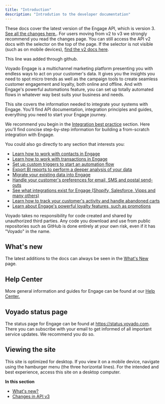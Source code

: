 ```yaml
---
title: "Introduction"
description: "Introdution to the developer documentation"
---
```


These docs cover the latest version of the Engage API, which is version 3. [See all the changes here.](https://developer.voyado.com/en/introduction/changes-in-api-v3.html). For users moving from v2 to v3 we strongly recommend you read the changes page. You can still access the API v2 docs with the selector on the top of the page. If the selector is not visible (such as on mobile devices), [find the v2 docs here](https://developer.voyado.com/v2/en/introduction.html).

This line was added through github. 

Voyado Engage is a multichannel marketing platform presenting you with endless ways to act on your customer's data. It gives you the insights you need to spot micro trends as well as the campaign tools to create seamless customer engagement and loyalty, both online and offline. And with Engage's powerful automations feature, you can set up totally automated flows in whatever way best suits your business and needs.

This site covers the information needed to integrate your systems with Engage. You'll find API documentation, integration principles and guides, everything you need to start your Engage journey.

We recommend you begin in the [Integration best practice](https://developer.voyado.com/en/integration-best-practice.html) section. Here you'll find concise step-by-step information for building a from-scratch integration with Engage.

You could also go directly to any section that interests you:

- [<u>Learn how to work with contacts in Engage</u>](https://developer.voyado.com/en/contacts.html)
- [<u>Learn how to work with transactions in Engage</u>](https://developer.voyado.com/en/transactions.html)
- [<u>Set up custom triggers to start an automation flow</u>](https://developer.voyado.com/en/custom-triggers.html)
- [<u>Export BI reports to perform a deeper analysis of your data</u>](https://developer.voyado.com/en/bi-export.html)
- [<u>Migrate your existing data into Engage</u>](https://developer.voyado.com/en/import-historical-data.html)
- [<u>Handle your customer's preferences for email, SMS and postal send-outs</u>](https://developer.voyado.com/en/consents.html)
- [<u>See what integrations exist for Engage (Shopify, Salesforce, Vipps and many others)</u>](https://developer.voyado.com/en/integrations.html)
- [<u>Learn how to track your customer's activity and handle abandoned carts</u>](https://developer.voyado.com/en/web-activity-tracking.html)
- [<u>Learn about Engage's powerful loyalty features, such as promotions</u>](https://developer.voyado.com/en/points-and-vouchers.html)

Voyado takes no responsibility for code created and shared by unauthorized third parties. Any code you download and use from public repositories such as GitHub is done entirely at your own risk, even if it has "Voyado" in the name.

## **What's new**

The latest additions to the docs can always be seen in the [<u>What's New</u>](https://developer.voyado.com/en/introduction/what-s-new-.html) page.

## **Help Center**

More general information and guides for Engage can be found at our [<u>Help Center.</u>](https://help.engage.voyado.com/hc/en-gb)

## **Voyado status page**

The status page for Engage can be found at [<u>https://status.voyado.com</u>](https://status.voyado.com). There you can subscribe with your email to get informed of all important service updates. We recommend you do so.

## **Viewing the site**

This site is optimized for desktop. If you view it on a mobile device, navigate using the hamburger menu (the three horizontal lines). For the intended and best experience, access this site on a desktop computer.

**In this section**

- [<u>What's new?</u>](https://developer.voyado.com/en/introduction/what-s-new-.html)
- [<u>Changes in API v3</u>](https://developer.voyado.com/en/introduction/changes-in-api-v3.html)
